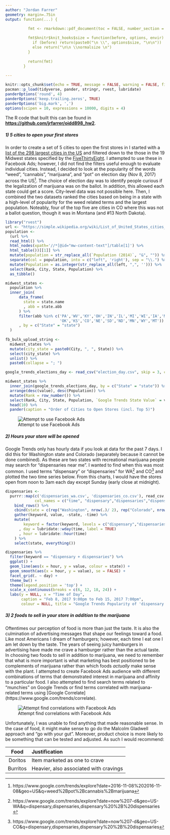 ```yaml
---
author: "Jordan Farrer"
geometry: margin=.75in
output: function(...) {

          fmt <- rmarkdown::pdf_document(toc = FALSE, number_section = FALSE, df_print = 'kable', includes = includes(in_header = "header.tex"),...)
        
          fmt$knitr$knit_hooks$size = function(before, options, envir) {
            if (before) return(paste0("\n \\", options$size, "\n\n"))
            else return("\n\n \\normalsize \n")
          }
        
          return(fmt)
        }
        
---
```


```r
knitr::opts_chunk$set(echo = TRUE, message = FALSE, warning = FALSE, fig.align = 'center', size = 'small')
pacman::p_load(tidyverse, pander, stringr, rvest, lubridate)
panderOptions('round', 4)
panderOptions('keep.trailing.zeros', TRUE)
panderOptions('big.mark', ',')
options(scipen = 10, expressions = 10000, digits = 4)
```

The R code that built this can be found in **[https://github.com/jrfarrer/oidd898_hw2](https://github.com/jrfarrer/oidd898_hw2)**.

##### 1) 5 cities to open your first stores 

In order to create a set of 5 cities to open the first stores in I started with a [list of the 298 largest cities in the US](https://simple.wikipedia.org/wiki/List_of_United_States_cities_by_population) and filtered down to the those in the 19 Midwest states specified by the [FiveThirtyEight](https://fivethirtyeight.com/datalab/what-states-are-in-the-midwest/). I attempted to use these in Facebook Ads; however, I did not find the filters useful enough to evaluate individual cities. Instead, I decided to look at the popularity of the words "weed", "cannabis", "marijuana", and "pot" on election day (Nov 8, 2017) across the US[^1]. The choice of election day was to identify people curious if the legalization of marijuana was on the ballot. In addition, this allowed each state could get a score. City-level data was not possible here. Then, I combined the two datasets ranked the cities based on being in a state with a high-level of popularity for the weed related terms and the largest population. Noteably, four of the top five are cities in CO where this was not a ballot question, though it was in Montana (and #13 North Dakota). 

```r
library("rvest")
url <- "https://simple.wikipedia.org/wiki/List_of_United_States_cities_by_population"
population <- 
  (url %>%
  read_html() %>%
  html_nodes(xpath='//*[@id="mw-content-text"]/table[1]') %>%
  html_table())[[1]] %>%
  mutate(population = str_replace_all(`Population (2014)`, "&", "")) %>%
  separate(col = population, into = c("left", 'right'), sep = "\\.") %>%
  mutate(Population = as.integer(str_replace_all(left, ",", ''))) %>%
  select(Rank, City, State, Population) %>%
  as_tibble()

midwest_states <-
  population %>%
  inner_join(
      data_frame(
        state = state.name
        , abb = state.abb
      ) %>%
      filter(abb %in% c('PA','WV','KY','OH','IN','IL','MI','WI','IA','MO',
                        'OK','KS','CO','NE','SD','ND','MN','WY','MT'))
      , by = c("State" = "state")
  )
  
fb_bulk_upload_string <-   
  midwest_states %>%
  mutate(city_state = paste0(City, ", ", State)) %>%
  select(city_state) %>%
  unlist() %>%
  paste0(collapse = "; ")

google_trends_elections_day <- read_csv("election_day.csv", skip = 3, col_names = c("state", "value"))

midwest_states %>%
  inner_join(google_trends_elections_day, by = c("State" = "state")) %>%
  arrange(desc(value), desc(Population)) %>%
  mutate(Rank = row_number()) %>%
  select(Rank, City, State, Population, `Google Trends State Value` = value) %>%
  head(10) %>%
  pander(caption = "Order of Cities to Open Stores (incl. Top 5)")
```

![Attempt to use Facebook Ads](fb_ads.png)

##### 2) Hours your store will be opened

Google Trends only has hourly data if you look at data for the past 7 days. I did this for Washington state and Colorado (separately because it cannot be done combined). As these are two states with recreational marijuana people may search for "dispensaries near me". I wanted to find when this was most common. I used terms "dispensary" or "dispensaries" for WA[^2] and CO[^3] and plotted the two time series below. From this charts, I would have the stores open from noon to 3am each day except Sunday (early close at midnight). 

```r
dispensaries <- 
  purrr::map(c('dispensaries_wa.csv', 'dispensaries_co.csv'), read_csv, skip = 3, 
             col_names = c("time", "dispensary","dispensaries","dispensary + dispensaries")) %>% 
    bind_rows() %>%
    cbind(state = c(rep("Washington", nrow(.)/ 2), rep("Colorado", nrow(.)/ 2))) %>%
    gather(keyword, value, -state, -time) %>%
    mutate(
        keyword = factor(keyword, levels = c("dispensary","dispensaries","dispensary + dispensaries"))
      , day = lubridate::wday(time, label = TRUE)
      , hour = lubridate::hour(time)
    ) %>%
    select(state, everything())

dispensaries %>%
  filter(keyword == "dispensary + dispensaries") %>%
  ggplot() +
  geom_line(aes(x = hour, y = value, colour = state)) +
  geom_smooth(aes(x = hour, y = value), se = FALSE) +
  facet_grid(. ~ day) +
  theme_bw() + 
  theme(legend.position = 'top') +
  scale_x_continuous(breaks = c(6, 12, 18, 24)) +
  labs(y = NULL, x = "Time of Day", 
       caption = "Feb 8, 2017 9:00pm to Feb 15, 2017 7:00pm",
       colour = NULL, title = "Google Trends Popularity of 'dispensary or dispensaries'")
```


##### 3) 2 foods to sell in your store in addition to the marijuana

Oftentimes our perception of food is more than just the taste. It is also the culmination of advertising messages that shape our feelings toward a food. Like most Americans I dream of hamburgers; however, each time I eat one I am let down by the taste. The years of seeing juicy hamburgers in advertising have made me crave a hamburger rather than the actual taste. In choosing two foods to sell in addition to marijuana, we need to remember that what is more important is what marketing has best positioned to be complements of marijuana rather than which foods *actually* make sense with the plant. I attempted to create Facebook Ads audience with different combinations of terms that demonstrated interest in marijuana and affinity to a particular food. I also attempted to find search terms related to "munchies" on Google Trends or find terms correlated with marijuana-related terms using [Google Correlate] (https://www.google.com/trends/correlate). 

![Attempt find correlations with Facebook Ads](fb_ads2.png)

Unfortunately, I was unable to find anything that made reasonable sense. In the case of food, it might make sense to go do the Malcolm Gladwell approach and "go with your gut". Moreover, product choice is more likely to be something that can be tested and adjusted. As such I would recommend:

|Food|Justification|
|:----:|:----|
|Doritos|Item marketed as one to crave|
|Burritos|Heavier, also associated with cravings|

[^1]: https://www.google.com/trends/explore?date=2016-11-08%202016-11-08&geo=US&q=weed%2Bpot%2Bcannabis%2Bmarijuana
[^2]: https://www.google.com/trends/explore?date=now%207-d&geo=US-WA&q=dispensary,dispensaries,dispensary%20%2B%20dispensaries
[^3]: https://www.google.com/trends/explore?date=now%207-d&geo=US-CO&q=dispensary,dispensaries,dispensary%20%2B%20dispensaries 

